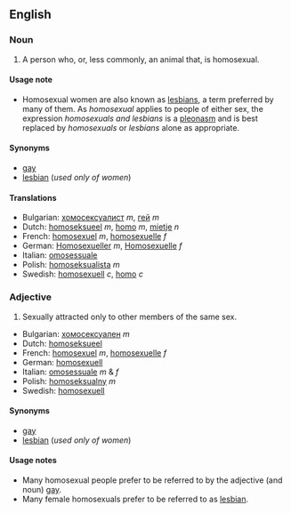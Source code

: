 ==English==
===Noun===
# A person who, or, less commonly, an animal that, is homosexual.

====Usage note====
*Homosexual women are also known as [[lesbian]]s, a term preferred by many of them.  As ''homosexual'' applies to people of either sex, the expression ''homosexuals and lesbians'' is a [[pleonasm]] and is best replaced by ''homosexuals'' or ''lesbians'' alone as appropriate.

====Synonyms====
*[[gay]]
*[[lesbian]] (''used only of women'')

====Translations====
*Bulgarian: [[хомосексуалист]] ''m'', [[гей]] ''m'' <!--, [[педал]] ''m'' (highly offensive) this is not an idiomatic translation - belongs under "queer" and the like -->
*Dutch: [[homoseksueel]] ''m'', [[homo]] ''m'', [[mietje]] ''n''
*French: [[homosexuel]] ''m'', [[homosexuelle]] ''f''
*German: [[Homosexueller]] ''m'', [[Homosexuelle]] ''f''
*Italian: [[omosessuale]]
*Polish: [[homoseksualista]] ''m''
*Swedish: [[homosexuell]] ''c'', [[homo]] ''c''

===Adjective===
# Sexually attracted only to other members of the same sex.

*Bulgarian: [[хомосексуален]] ''m''
*Dutch: [[homoseksueel]]
*French: [[homosexuel]] ''m'', [[homosexuelle]] ''f''
*German: [[homosexuell]]
*Italian: [[omosessuale]] ''m'' & ''f''
*Polish: [[homoseksualny]] ''m''
*Swedish: [[homosexuell]]

====Synonyms====
*[[gay]]
*[[lesbian]] (''used only of women'')

====Usage notes====
*Many homosexual people prefer to be referred to by the adjective (and noun) [[gay]].
*Many female homosexuals prefer to be referred to as [[lesbian]].